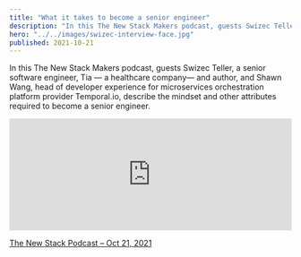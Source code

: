 ```yaml
---
title: "What it takes to become a senior engineer"
description: "In this The New Stack Makers podcast, guests Swizec Teller, a senior software engineer, Tia — a healthcare company— and author, and Shawn Wang, head of developer experience for microservices orchestration platform provider Temporal.io, describe the mindset and other attributes required to become a senior engineer."
hero: "../../images/swizec-interview-face.jpg"
published: 2021-10-21
---
```


In this The New Stack Makers podcast, guests Swizec Teller, a senior software engineer, Tia — a healthcare company— and author, and Shawn Wang, head of developer experience for microservices orchestration platform provider Temporal.io, describe the mindset and other attributes required to become a senior engineer.

<iframe
  height="200px"
  width="100%"
  frameborder="no"
  scrolling="no"
  seamless
  src="https://player.simplecast.com/33e8d517-7495-4358-a2d0-a08071617b8a?dark=false"
></iframe>

[The New Stack Podcast – Oct 21, 2021](https://thenewstack.simplecast.com/episodes/what-it-takes-to-become-a-senior-engineer-0LJ_inra)
